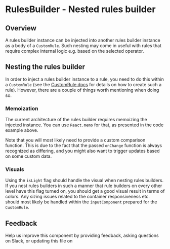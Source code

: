 

# RulesBuilder - Nested rules builder

## Overview

A rules builder instance can be injected into another rules builder instance as a body of a `CustomRule`. Such nesting may come in useful with rules that require complex internal logic e.g. based on the selected operator.


<Preview>
  <Story id="experimental-rulesbuilder-nestedrulesbuilder--usage" />
</Preview>


## Nesting the rules builder

In order to inject a rules builder instance to a rule, you need to do this within a `CustomRule` (see the [CustomRule docs](?path=/docs/experimental-rulesbuilder-customrule--usage) for details on how to create such a rule). However, there are a couple of things worth mentioning when doing so.


### Memoization

The current architecture of the rules builder requires memoizing the injected instance. You can use `React.memo` for that, as presented in the code example above.

Note that you will most likely need to provide a custom comparison function. This is due to the fact that the passed `onChange` function is always recognized as differing, and you might also want to trigger updates based on some custom data.


### Visuals

Using the `isLight` flag should handle the visual when nesting rules builders. If you nest rules builders in such a manner that rule builders on every other level have this flag turned on, you should get a good visual result in terms of colors. Any sizing issues related to the container responsiveness etc. should most likely be handled within the `inputComponent` prepared for the `CustomRule`.


## Feedback

Help us improve this component by providing feedback, asking questions
on Slack, or updating this file on

